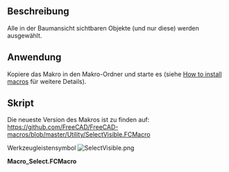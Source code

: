 <languages/>

{{Macro/de
|Name=Macro SelectVisible
|Translate=Macro SelectVisible
|Icon=SelectVisible.png
|Description=All visible objects in the tree and only these will be selected.
|Author=galou_breizh
|Version=1.0
|Date=2016-04-08
|FCVersion=All
|Download=[https://wiki.freecad.org/images/5/51/SelectVisible.png ToolBar Icon]
}}

<span id="Description"></span>
==Beschreibung==

Alle in der Baumansicht sichtbaren Objekte (und nur diese) werden ausgewählt.

{{Codeextralink|https://raw.githubusercontent.com/FreeCAD/FreeCAD-macros/master/Utility/SelectVisible.FCMacro}}

<span id="Usage"></span>
==Anwendung==

Kopiere das Makro in den Makro-Ordner und starte es (siehe [[How_to_install_macros/de|How to install macros]] für weitere Details).

<span id="Script"></span>
==Skript==

Die neueste Version des Makros ist zu finden auf:
https://github.com/FreeCAD/FreeCAD-macros/blob/master/Utility/SelectVisible.FCMacro

Werkzeugleistensymbol [[Image:SelectVisible.png]]

'''Macro_Select.FCMacro'''
{{MacroCode|code=
# FreeCAD Macro SelectVisible

__Name__ = 'Select Visible'
__Comment__ = 'All visible objects in the tree will be selected'
__Web__ = 'https://wiki.freecad.org/Macro_SelectVisible'
__Wiki__ = 'https://wiki.freecad.org/Macro_SelectVisible'
__Icon__ = 'https://wiki.freecad.org/images/5/51/SelectVisible.png'
__Help__ = 'All visible objects in the tree and only these will be selected'
__Author__ = 'galou_breizh'
__Version__ = '1.0'
__Status__ = 'Production'
__Requires__ = ''

import FreeCAD as App
import FreeCADGui as Gui

doc = App.activeDocument()

if not doc:
    App.Console.PrintWarning('SelectVisible: no active document')
else:
    Gui.Selection.clearSelection()
    for o in doc.Objects:
        if o.ViewObject.Visibility:
            Gui.Selection.addSelection(o)
}}
{{clear}}